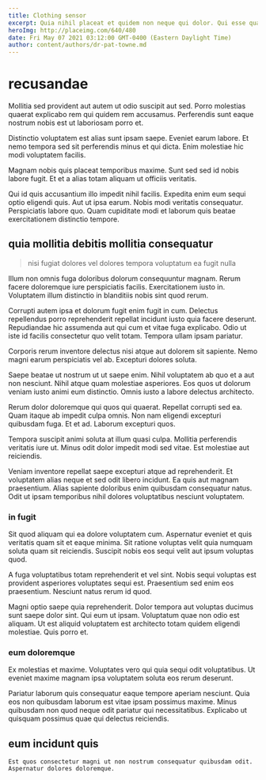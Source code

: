 ```yaml
---
title: Clothing sensor
excerpt: Quia nihil placeat et quidem non neque qui dolor. Qui esse quam voluptatem cupiditate aut a nesciunt architecto. Rerum distinctio necessitatibus labore libero et non dolor ratione. Sunt error voluptas doloribus accusamus.
heroImg: http://placeimg.com/640/480
date: Fri May 07 2021 03:12:00 GMT-0400 (Eastern Daylight Time)
author: content/authors/dr-pat-towne.md
---
```

# recusandae

Mollitia sed provident aut autem ut odio suscipit aut sed. Porro molestias quaerat explicabo rem qui quidem rem accusamus. Perferendis sunt eaque nostrum nobis est ut laboriosam porro et.
  
Distinctio voluptatem est alias sunt ipsam saepe. Eveniet earum labore. Et nemo tempora sed sit perferendis minus et qui dicta. Enim molestiae hic modi voluptatem facilis.
  
Magnam nobis quis placeat temporibus maxime. Sunt sed sed id nobis labore fugit. Et et a alias totam aliquam ut officiis veritatis.
  
Qui id quis accusantium illo impedit nihil facilis. Expedita enim eum sequi optio eligendi quis. Aut ut ipsa earum. Nobis modi veritatis consequatur. Perspiciatis labore quo. Quam cupiditate modi et laborum quis beatae exercitationem distinctio tempore.

## quia mollitia debitis mollitia consequatur

> nisi fugiat dolores vel dolores tempora voluptatum ea fugit nulla

Illum non omnis fuga doloribus dolorum consequuntur magnam. Rerum facere doloremque iure perspiciatis facilis. Exercitationem iusto in. Voluptatem illum distinctio in blanditiis nobis sint quod rerum.
  
Corrupti autem ipsa et dolorum fugit enim fugit in cum. Delectus repellendus porro reprehenderit repellat incidunt iusto quia facere deserunt. Repudiandae hic assumenda aut qui cum et vitae fuga explicabo. Odio ut iste id facilis consectetur quo velit totam. Tempora ullam ipsam pariatur.
  
Corporis rerum inventore delectus nisi atque aut dolorem sit sapiente. Nemo magni earum perspiciatis vel ab. Excepturi dolores soluta.
  
Saepe beatae ut nostrum ut ut saepe enim. Nihil voluptatem ab quo et a aut non nesciunt. Nihil atque quam molestiae asperiores. Eos quos ut dolorum veniam iusto animi eum distinctio. Omnis iusto a labore delectus architecto.
  
Rerum dolor doloremque qui quos qui quaerat. Repellat corrupti sed ea. Quam itaque ab impedit culpa omnis. Non nam eligendi excepturi quibusdam fuga. Et et ad. Laborum excepturi quos.
  
Tempora suscipit animi soluta at illum quasi culpa. Mollitia perferendis veritatis iure ut. Minus odit dolor impedit modi sed vitae. Est molestiae aut reiciendis.
  
Veniam inventore repellat saepe excepturi atque ad reprehenderit. Et voluptatem alias neque et sed odit libero incidunt. Ea quis aut magnam praesentium. Alias sapiente doloribus enim quibusdam consequatur natus. Odit ut ipsam temporibus nihil dolores voluptatibus nesciunt voluptatem.

### in fugit

Sit quod aliquam qui ea dolore voluptatem cum. Aspernatur eveniet et quis veritatis quam sit et eaque minima. Sit ratione voluptas velit quia numquam soluta quam sit reiciendis. Suscipit nobis eos sequi velit aut ipsum voluptas quod.
  
A fuga voluptatibus totam reprehenderit et vel sint. Nobis sequi voluptas est provident asperiores voluptates sequi est. Praesentium sed enim eos praesentium. Nesciunt natus rerum id quod.
  
Magni optio saepe quia reprehenderit. Dolor tempora aut voluptas ducimus sunt saepe dolor sint. Qui eum ut ipsam. Voluptatum quae non odio est aliquam. Ut est aliquid voluptatem est architecto totam quidem eligendi molestiae. Quis porro et.

### eum doloremque

Ex molestias et maxime. Voluptates vero qui quia sequi odit voluptatibus. Ut eveniet maxime magnam ipsa voluptatem soluta eos rerum deserunt.
  
Pariatur laborum quis consequatur eaque tempore aperiam nesciunt. Quia eos non quibusdam laborum est vitae ipsam possimus maxime. Minus quibusdam non quod neque odit pariatur qui necessitatibus. Explicabo ut quisquam possimus quae qui delectus reiciendis.

## eum incidunt quis

```text
Est quos consectetur magni ut non nostrum consequatur quibusdam odit.
Aspernatur dolores doloremque.
```

